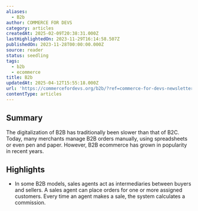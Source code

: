```yaml
---
aliases:
  - B2b
author: COMMERCE FOR DEVS
category: articles
createdAt: 2025-02-09T20:38:31.000Z
lastHighlightedOn: 2023-11-29T16:14:58.507Z
publishedOn: 2023-11-28T00:00:00.000Z
source: reader
status: seedling
tags:
  - b2b
  - ecommerce
title: B2b
updatedAt: 2025-04-12T15:55:18.000Z
url: 'https://commercefordevs.org/b2b/?ref=commerce-for-devs-newsletter'
contentType: articles
---
```

## Summary

The digitalization of B2B has traditionally been slower than that of B2C. Today, many merchants manage B2B orders manually, using spreadsheets or even pen and paper. However, B2B ecommerce has grown in popularity in recent years.

## Highlights

- In some B2B models, sales agents act as intermediaries between buyers and sellers. A sales agent can place orders for one or more assigned customers. Every time an agent makes a sale, the system calculates a commission.
